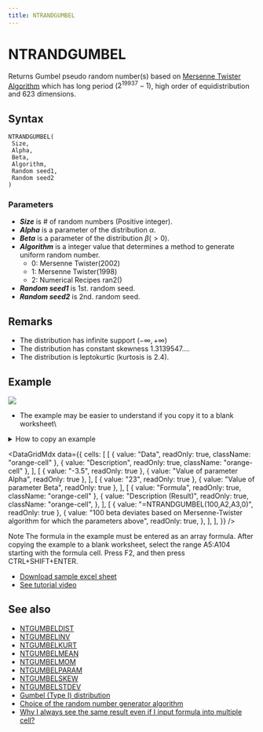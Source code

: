 ```yaml
---
title: NTRANDGUMBEL
---
```



# NTRANDGUMBEL

Returns Gumbel pseudo random number(s) based on [Mersenne Twister Algorithm](/docs/glossary#mersenne-twister-algorithm) which has long period ($2^{19937}-1$), high order of equidistribution and 623 dimensions.

## Syntax

```excel
NTRANDGUMBEL(
 Size,
 Alpha,
 Beta,
 Algorithm,
 Random seed1,
 Random seed2
)
```

### Parameters

- **_Size_** is # of random numbers (Positive integer).
- **_Alpha_** is a parameter of the distribution $\alpha$.
- **_Beta_** is a parameter of the distribution $\beta(>0)$.
- **_Algorithm_** is a integer value that determines a method to generate uniform random number.
  - 0: Mersenne Twister(2002)
  - 1: Mersenne Twister(1998)
  - 2: Numerical Recipes ran2()
- **_Random seed1_** is 1st. random seed.
- **_Random seed2_** is 2nd. random seed.

## Remarks

- The distribution has infinite support $(-\infty,+\infty)$
- The distribution has constant skewness 1.3139547....
- The distribution is leptokurtic (kurtosis is 2.4).

## Example

![](./../../../assets/functions/histogram/histogramGumbel.jpg)

- The example may be easier to understand if you copy it to a blank worksheet\

<details>
<summary>How to copy an example</summary>

1.  Create a blank workbook or worksheet.
2.  Select the example in the Help topic.

    **Note**  Do not select the row or column headers.

    ![Selecting an example from Help](./../../../assets/functions/HowToCopy.png)

    Selecting an example from Help

3.  Press CTRL+C.
4.  In the worksheet, select cell A1, and press CTRL+V.
5.  To switch between viewing the results and viewing the formulas that return the results, press CTRL+` (grave accent), or on the **Tools** menu, point to **Formula Auditing**, and then click **Formula Auditing Mode**.

</details>

<DataGridMdx
  data={{
    cells: [
      [
        { value: "Data", readOnly: true, className: "orange-cell" },
        { value: "Description", readOnly: true, className: "orange-cell" },
      ],
      [
        { value: "-3.5", readOnly: true },
        { value: "Value of parameter Alpha", readOnly: true },
      ],
      [
        { value: "23", readOnly: true },
        { value: "Value of parameter Beta", readOnly: true },
      ],
      [
        { value: "Formula", readOnly: true, className: "orange-cell" },
        {
          value: "Description (Result)",
          readOnly: true,
          className: "orange-cell",
        },
      ],
      [
        { value: "=NTRANDGUMBEL(100,A2,A3,0)", readOnly: true },
        {
          value:
            "100 beta deviates based on Mersenne-Twister algorithm for which the parameters above",
          readOnly: true,
        },
      ],
    ],
  }}
/>

Note The formula in the example must be entered as an array formula. After copying the example to a blank worksheet, select the range A5:A104 starting with the formula cell. Press F2, and then press CTRL+SHIFT+ENTER.

- [Download sample excel sheet](https://www.ntrand.com/files/NtRand1.zip)
- [See tutorial video](https://www.ntrand.com/files/SingleRandom_Demo.swf)

## See also

- [NTGUMBELDIST](../../02-distribution-functions/039-ntgumbeldist.mdx)
- [NTGUMBELINV](../../02-distribution-functions/040-ntgumbelinv.mdx)
- [NTGUMBELKURT](../../02-distribution-functions/041-ntgumbelkurt.mdx)
- [NTGUMBELMEAN](../../02-distribution-functions/042-ntgumbelmean.mdx)
- [NTGUMBELMOM](../../02-distribution-functions/043-ntgumbelmom.mdx)
- [NTGUMBELPARAM](../../02-distribution-functions/044-ntgumbelparam.mdx)
- [NTGUMBELSKEW](../../02-distribution-functions/045-ntgumbelskew.mdx)
- [NTGUMBELSTDEV](../../02-distribution-functions/046-ntgumbelstdev.mdx)
- [Gumbel (Type I) distribution](../../../05-gallery-of-distributions/gumbel-type-i-distribution.mdx)
- [Choice of the random number generator algorithm](/docs/glossary#choice-of-the-random-number-generator-algorithm)
- [Why I always see the same result even if I input formula into multiple cell?](https://www.ntrand.com/faq/#local_CtrlShiftEnter)
